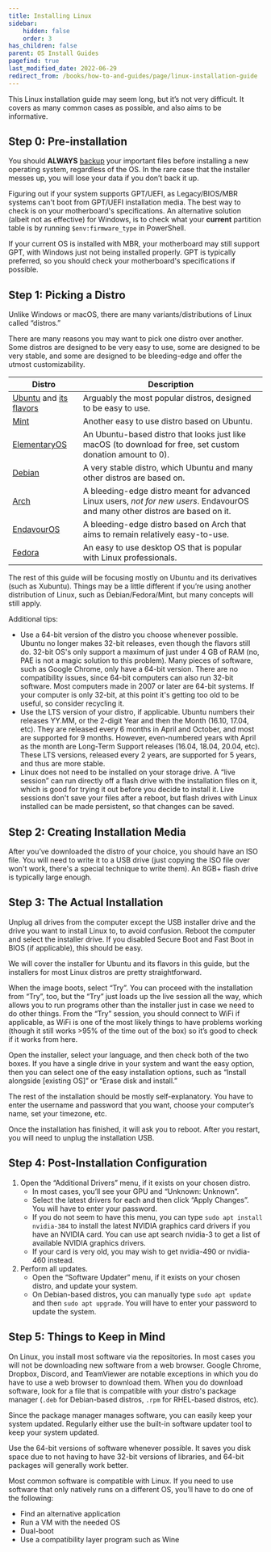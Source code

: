 ```yaml
---
title: Installing Linux
sidebar:
    hidden: false
    order: 3
has_children: false
parent: OS Install Guides
pagefind: true
last_modified_date: 2022-06-29
redirect_from: /books/how-to-and-guides/page/linux-installation-guide
---
```


This Linux installation guide may seem long, but it’s not very difficult. It covers as many common cases as possible, and also aims to be informative.

## Step 0: Pre-installation

You should **ALWAYS** [backup](/backups) your important files before installing a new operating system, regardless of the OS. In the rare case that the installer messes up, you will lose your data if you don’t back it up.

Figuring out if your system supports GPT/UEFI, as Legacy/BIOS/MBR systems can't boot from GPT/UEFI installation media. The best way to check is on your motherboard's specifications. An alternative solution (albeit not as effective) for Windows, is to check what your **current** partition table is by running `$env:firmware_type` in PowerShell. 

If your current OS is installed with MBR, your motherboard may still support GPT, with Windows just not being installed properly. GPT is typically preferred, so you should check your motherboard's specifications if possible.

## Step 1: Picking a Distro

Unlike Windows or macOS, there are many variants/distributions of Linux called “distros.”

There are many reasons you may want to pick one distro over another. Some distros are designed to be very easy to use, some are designed to be very stable, and some are designed to be bleeding-edge and offer the utmost customizability.

| Distro | Description |
| ------ | ----------- |
| [Ubuntu](https://ubuntu.com/download/desktop) and [its flavors](https://ubuntu.com/desktop/flavours) | Arguably the most popular distros, designed to be easy to use. |
| [Mint](https://linuxmint.com/download.php) | Another easy to use distro based on Ubuntu. |
| [ElementaryOS](https://elementary.io/) | An Ubuntu-based distro that looks just like macOS (to download for free, set custom donation amount to 0). |
| [Debian](https://www.debian.org/download) | A very stable distro, which Ubuntu and many other distros are based on. |
| [Arch](https://archlinux.org/download) | A bleeding-edge distro meant for advanced Linux users, *not for new users*. EndavourOS and many other distros are based on it. |
| [EndavourOS](https://endeavouros.com/latest-release/) | A bleeding-edge distro  based on Arch that aims to remain relatively easy-to-use. |
| [Fedora](https://getfedora.org/) | An easy to use desktop OS that is popular with Linux professionals. |

The rest of this guide will be focusing mostly on Ubuntu and its derivatives (such as Xubuntu). Things may be a little different if you’re using another distribution of Linux, such as Debian/Fedora/Mint, but many concepts will still apply.

Additional tips:
* Use a 64-bit version of the distro you choose whenever possible. Ubuntu no longer makes 32-bit releases, even though the flavors still do. 32-bit OS's only support a maximum of just under 4 GB of RAM (no, PAE is not a magic solution to this problem). Many pieces of software, such as Google Chrome, only have a 64-bit version. There are no compatibility issues, since 64-bit computers can also run 32-bit software. Most computers made in 2007 or later are 64-bit systems. If your computer is only 32-bit, at this point it's getting too old to be useful, so consider recycling it.
* Use the LTS version of your distro, if applicable. Ubuntu numbers their releases YY.MM, or the 2-digit Year and then the Month (16.10, 17.04, etc). They are released every 6 months in April and October, and most are supported for 9 months. However, even-numbered years with April as the month are Long-Term Support releases (16.04, 18.04, 20.04, etc). These LTS versions, released every 2 years, are supported for 5 years, and thus are more stable.
* Linux does not need to be installed on your storage drive. A “live session” can run directly off a flash drive with the installation files on it, which is good for trying it out before you decide to install it. Live sessions don't save your files after a reboot, but flash drives with Linux installed can be made persistent, so that changes can be saved.

## Step 2: Creating Installation Media

After you’ve downloaded the distro of your choice, you should have an ISO file. You will need to write it to a USB drive (just copying the ISO file over won't work, there's a special technique to write them). An 8GB+ flash drive is typically large enough.


<LinuxInstallMedia />

## Step 3: The Actual Installation

Unplug all drives from the computer except the USB installer drive and the drive you want to install Linux to, to avoid confusion. Reboot the computer and select the installer drive. If you disabled Secure Boot and Fast Boot in BIOS (if applicable), this should be easy.

We will cover the installer for Ubuntu and its flavors in this guide, but the installers for most Linux distros are pretty straightforward.

When the image boots, select “Try”. You can proceed with the installation from “Try”, too, but the “Try” just loads up the live session all the way, which allows you to run programs other than the installer just in case we need to do other things. From the “Try” session, you should connect to WiFi if applicable, as WiFi is one of the most likely things to have problems working (though it still works >95% of the time out of the box) so it’s good to check if it works from here.

Open the installer, select your language, and then check both of the two boxes. If you have a single drive in your system and want the easy option, then you can select one of the easy installation options, such as “Install alongside [existing OS]” or “Erase disk and install.”

The rest of the installation should be mostly self-explanatory. You have to enter the username and password that you want, choose your computer’s name, set your timezone, etc.

Once the installation has finished, it will ask you to reboot. After you restart, you will need to unplug the installation USB.

## Step 4: Post-Installation Configuration

1. Open the “Additional Drivers” menu, if it exists on your chosen distro.
    * In most cases, you’ll see your GPU and “Unknown: Unknown”.
    * Select the latest drivers for each and then click “Apply Changes”. You will have to enter your password.
    * If you do not seem to have this menu, you can type `sudo apt install nvidia-384` to install the latest NVIDIA graphics card drivers if you have an NVIDIA card. You can use apt search nvidia-3 to get a list of available NVIDIA graphics drivers.
    * If your card is very old, you may wish to get nvidia-490 or nvidia-460 instead.
2. Perform all updates.
    * Open the “Software Updater” menu, if it exists on your chosen distro, and update your system.
    * On Debian-based distros, you can manually type `sudo apt update` and then `sudo apt upgrade`. You will have to enter your password to update the system.

## Step 5: Things to Keep in Mind

On Linux, you install most software via the repositories. In most cases you will not be downloading new software from a web browser. Google Chrome, Dropbox, Discord, and TeamViewer are notable exceptions in which you do have to use a web browser to download them. When you do download software, look for a file that is compatible with your distro's package manager (`.deb` for Debian-based distros, `.rpm` for RHEL-based distros, etc).

Since the package manager manages software, you can easily keep your system updated. Regularly either use the built-in software updater tool to keep your system updated.

Use the 64-bit versions of software whenever possible. It saves you disk space due to not having to have 32-bit versions of libraries, and 64-bit packages will generally work better.

Most common software is compatible with Linux. If you need to use software that only natively runs on a different OS, you’ll have to do one of the following:
* Find an alternative application
* Run a VM with the needed OS
* Dual-boot
* Use a compatibility layer program such as Wine
